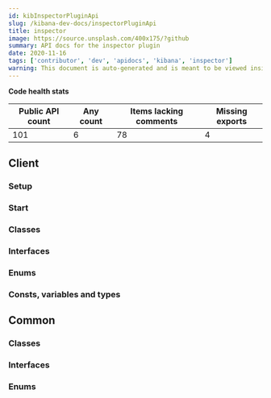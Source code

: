 ```yaml
---
id: kibInspectorPluginApi
slug: /kibana-dev-docs/inspectorPluginApi
title: inspector
image: https://source.unsplash.com/400x175/?github
summary: API docs for the inspector plugin
date: 2020-11-16
tags: ['contributor', 'dev', 'apidocs', 'kibana', 'inspector']
warning: This document is auto-generated and is meant to be viewed inside our experimental, new docs system. Reach out in #docs-engineering for more info.
---
```






**Code health stats**

| Public API count  | Any count | Items lacking comments | Missing exports | 
|-------------------|-----------|------------------------|-----------------|
| 101 | 6 | 78 | 4 |

## Client

### Setup
<DocDefinitionList data={[inspectorObj.client.setup]}/>

### Start
<DocDefinitionList data={[inspectorObj.client.start]}/>

### Classes
<DocDefinitionList data={inspectorObj.client.classes}/>

### Interfaces
<DocDefinitionList data={inspectorObj.client.interfaces}/>

### Enums
<DocDefinitionList data={inspectorObj.client.enums}/>

### Consts, variables and types
<DocDefinitionList data={inspectorObj.client.misc}/>

## Common

### Classes
<DocDefinitionList data={inspectorObj.common.classes}/>

### Interfaces
<DocDefinitionList data={inspectorObj.common.interfaces}/>

### Enums
<DocDefinitionList data={inspectorObj.common.enums}/>

